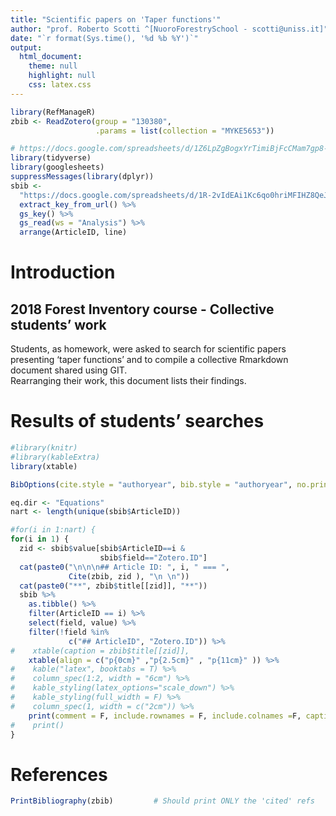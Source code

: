 ```yaml
---
title: "Scientific papers on 'Taper functions'"
author: "prof. Roberto Scotti ^[NuoroForestrySchool - scotti@uniss.it]"
date: "`r format(Sys.time(), '%d %b %Y')`"
output:
  html_document:
    theme: null
    highlight: null
    css: latex.css
---
```


```r
library(RefManageR)
zbib <- ReadZotero(group = "130380", 
                   .params = list(collection = "MYKE5653"))
```
   
```r
# https://docs.google.com/spreadsheets/d/1Z6LpZgBogxYrTimiBjFcCMam7gp8-YNeH2sdAiNf8i4/edit#gid=0 
library(tidyverse)
library(googlesheets)
suppressMessages(library(dplyr))
sbib <- 
  "https://docs.google.com/spreadsheets/d/1R-2vIdEAi1Kc6qo0hriMFIHZ8QeJSu-mPJDHJsecLDI/edit#gid=948369352" %>% 
  extract_key_from_url() %>%
  gs_key() %>%
  gs_read(ws = "Analysis") %>%
  arrange(ArticleID, line)

```

# Introduction

## 2018 Forest Inventory course - Collective students' work
Students, as homework, were asked to search for scientific papers presenting 'taper functions' and to compile a collective Rmarkdown document shared using GIT.  
Rearranging their work, this document lists their findings.  

# Results of students' searches

```r
#library(knitr)
#library(kableExtra)
library(xtable)

BibOptions(cite.style = "authoryear", bib.style = "authoryear", no.print.fields = c("url"), check.entries = FALSE)

eq.dir <- "Equations"
nart <- length(unique(sbib$ArticleID))

#for(i in 1:nart) {
for(i in 1) {
  zid <- sbib$value[sbib$ArticleID==i &
                    sbib$field=="Zotero.ID"]
  cat(paste0("\n\n\n## Article ID: ", i, " === ",
             Cite(zbib, zid ), "\n \n"))
  cat(paste0("**", zbib$title[[zid]], "**"))
  sbib %>%
    as.tibble() %>%
    filter(ArticleID == i) %>%
    select(field, value) %>%
    filter(!field %in% 
             c("## ArticleID", "Zotero.ID")) %>%
#    xtable(caption = zbib$title[[zid]],
    xtable(align = c("p{0cm}" ,"p{2.5cm}" , "p{11cm}" )) %>%
#    kable("latex", booktabs = T) %>%
#    column_spec(1:2, width = "6cm") %>%
#    kable_styling(latex_options="scale_down") %>%
#    kable_styling(full_width = F) %>%
#    column_spec(1, width = c("2cm")) %>%
    print(comment = F, include.rownames = F, include.colnames =F, caption.placement = 'top')
#    print()
}
```


# References
```r
PrintBibliography(zbib)         # Should print ONLY the 'cited' refs
```
